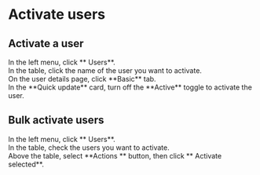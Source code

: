 # Activate users

## Activate a user

<Steps>

<div>
<Nav name="console" />
</div>

<div>
In the left menu, click **<Icon name="UserO" /> Users**.
</div>

<div>
In the table, click the name of the user you want to activate.
</div>

<div>
On the user details page, click **Basic** tab.
</div>

<div>
In the **Quick update** card, turn off the **Active** toggle to activate the user.
</div>

</Steps>

## Bulk activate users

<Steps>

<div>
<Nav name="console" />
</div>

<div>
In the left menu, click **<Icon name="UserO" /> Users**.
</div>

<div>
In the table, check the users you want to activate.
</div>

<div>
Above the table, select **Actions <Icon name="chevron-down" />** button, then click **<Icon name="CircleCheck" /> Activate selected**.
</div>


</Steps>